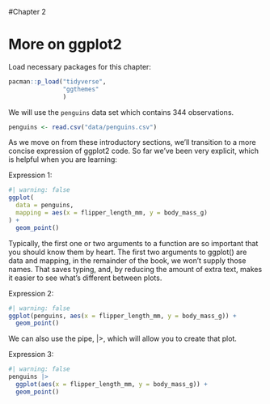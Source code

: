 #Chapter 2

# More on ggplot2

Load necessary packages for this chapter:


```r
pacman::p_load("tidyverse",
               "ggthemes"
               )
```

We will use the `penguins` data set which contains 344 observations.

```r
penguins <- read.csv("data/penguins.csv")
```

As we move on from these introductory sections, we’ll transition to a more concise expression of ggplot2 code. So far we’ve been very explicit, which is helpful when you are learning:

Expression 1:

```r
#| warning: false
ggplot(
  data = penguins,
  mapping = aes(x = flipper_length_mm, y = body_mass_g)
) +
  geom_point()
```
Typically, the first one or two arguments to a function are so important that you should know them by heart. The first two arguments to ggplot() are data and mapping, in the remainder of the book, we won’t supply those names. That saves typing, and, by reducing the amount of extra text, makes it easier to see what’s different between plots.

Expression 2:

```r
#| warning: false
ggplot(penguins, aes(x = flipper_length_mm, y = body_mass_g)) + 
  geom_point()
```
We can also use the pipe, |>, which will allow you to create that plot.

Expression 3:

```r
#| warning: false
penguins |> 
  ggplot(aes(x = flipper_length_mm, y = body_mass_g)) + 
  geom_point()
```

